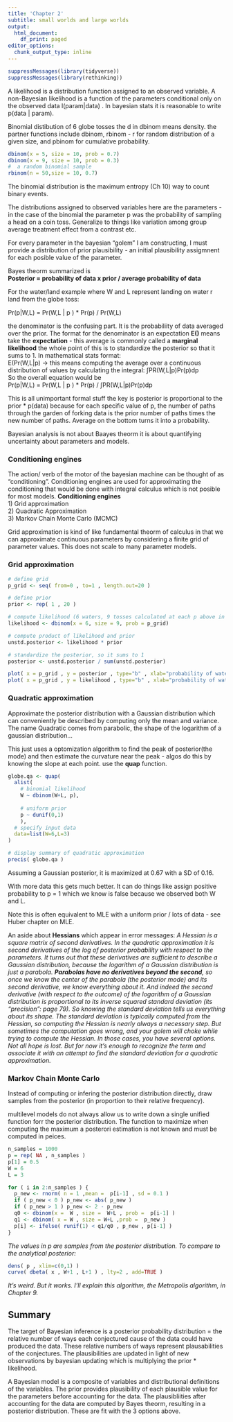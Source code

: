 ```yaml
---
title: 'Chapter 2'
subtitle: small worlds and large worlds
output:
  html_document:
    df_print: paged
editor_options:
  chunk_output_type: inline
---
```

```r
suppressMessages(library(tidyverse))
suppressMessages(library(rethinking))
```

A likelihood is a distribution function assigned to an observed variable. A non-Bayesian likelihood is a function of the parameters conditional only on the observed data l(param|data) . In bayesian stats it is reasonable to write p(data | param).

Binomial distibution of 6 globe tosses 
the d in dbinom means density. the partner functions include dbinom, rbinom - r for random distribution of a given size, and pbinom for cumulative probability. 
```r
dbinom(x = 5, size = 10, prob = 0.7)
dbinom(x = 9, size = 10, prob = 0.3)
#  a random binomial sample 
rbinom(n = 50,size = 10, 0.7)

```

The binomial distribution is the maximum entropy (Ch 10) way to count binary events.


The distributions assigned to observed variables here are the parameters - in the case of the binomial the parameter p was the probability of sampling a head on a coin toss. Generalize to things like variation among group average treatment effect from a contrast etc. 

For every parameter in the bayesian "golem" I am constructing, I must provide a distribution of prior plausibility - an initial plausibility assigmnent for each posible value of the parameter. 

Bayes theorm summarized is   
**Posterior = probability of data x prior  / average probability of data**

For the water/land example where W and L represent landing on water r land from the globe toss:  

Pr(p|W,L) = Pr(W,L | p ) * Pr(p) / Pr(W,L)

the denominator is the confusing part. It is the probabiliity of data averaged over the prior. The format for the denominator is an expectation  **E()** means take the **expectation** - this average is commonly called a **marginal likelihood** the whole point of this is to standardize the posterior so that it sums to 1.  In mathematical stats format:  
E(Pr(W,L|p) -> this means computing the average over a continuous distribution of values by calculating the integral:
∫PR(W,L|p)Pr(p)dp  
So the overall equation would be  
Pr(p|W,L) = Pr(W,L | p ) * Pr(p) / ∫PR(W,L|p)Pr(p)dp  

This is all unimportant formal stuff the key is posterior is proportional to the prior * p(data) because for each specific value of p, the number of paths through the garden of forking data is the prior number of paths times the new number of paths. Average on the bottom turns it into a probability. 

Bayesian analysis is not about Baayes theorm it is about quantifying uncertainty about parameters and models.

### Conditioning engines 
The action/ verb of the motor of the bayesian machine can be thought of as "conditioning". Conditioning engines are used for approximating the conditioning that would be done with integral calculus which is not posible for most models. 
**Conditioning engines**  
1) Grid approximation  
2) Quadratic Approximation  
3) Markov Chain Monte Carlo (MCMC)  
  
Grid approximation is kind of like fundamental theorm of calculus in that we can approximate continuous parameters by considering a finite grid of parameter values. This does not scale to many parameter models. 

### Grid approximation 
```r
# define grid 
p_grid <- seq( from=0 , to=1 , length.out=20 )

# define prior 
prior <- rep( 1 , 20 )

# compute likelihood (6 waters, 9 tosses calculated at each p above in grid)
likelihood <- dbinom(x = 6, size = 9, prob = p_grid)

# compute product of likelihood and prior 
unstd.posterior <- likelihood * prior

# standardize the posterior, so it sums to 1 
posterior <- unstd.posterior / sum(unstd.posterior)

plot( x = p_grid , y = posterior , type="b" , xlab="probability of water" , ylab="posterior probability" )
plot( x = p_grid , y = likelihood , type="b" , xlab="probability of water" , ylab="Likelihood " )

```

### Quadratic approximation  
Approximate the posterior distribution with a Gaussian distribution which can conveniently be described by computing only the mean and variance. The name Quadratic comes from parabolic, the shape of the logarithm of a gaussian distribution... 

This just uses a optomization algorithm to find the peak of posterior(the mode) and then estimate the curvature near the peak - algos do this by knowing the slope at each point. use the **quap** function. 

```r

globe.qa <- quap(
  alist( 
    # binomial likelihood 
    W ~ dbinom(W+L, p), 
    
    # uniform prior
    p ~ dunif(0,1)
    ),
  # specify input data 
  data=list(W=6,L=3) 
)

# display summary of quadratic approximation
precis( globe.qa )
```


Assuming a Gaussian posterior, it is maximized at 0.67 with a SD of 0.16. 

With more data this gets much better. It can do things like assign positive probability to  p = 1 which we know is false because we observed both W and L. 

Note this is often equivalent to MLE with a uniform prior / lots of data - see Huber chapter on MLE. 

 An aside about **Hessians** which appear in error messages: 
*A Hessian is a square matrix of second derivatives. In the quadratic approximation it is second derivatives of the log of posterior probability with respect to the parameters. It turns out that these derivatives are sufficient to describe a Gaussian distribution, because the logarithm of a Gaussian distribution is just a parabola. **Parabolas have no derivatives beyond the second**, so once we know the center of the parabola (the posterior mode) and its second derivative, we know everything about it. And indeed the second derivative (with respect to the outcome) of the logarithm of a Gaussian distribution is proportional to its inverse squared standard deviation (its “precision”: page 79). So knowing the standard deviation tells us everything about its shape. The standard deviation is typically computed from the Hessian, so computing the Hessian is nearly always a necessary step. But sometimes the computation goes wrong, and your golem will choke while trying to compute the Hessian. In those cases, you have several options. Not all hope is lost. But for now it’s enough to recognize the term and associate it with an attempt to find the standard deviation for a quadratic approximation.*

### Markov Chain Monte Carlo  

Instead of computing or infering the posterior distribution directly, draw samples from the posterior (in proportion to their relative frequency). 

multilevel models do not always allow us to write down a single unified function forr the posterior distribution. The function to maximize when computing the maximum a posterori estimation is not known and must be computed in peices. 


```r
n_samples = 1000 
p = rep( NA , n_samples ) 
p[1] = 0.5
W = 6 
L = 3 

for ( i in 2:n_samples ) {
  p_new <- rnorm( n = 1 ,mean =  p[i-1] , sd = 0.1 )
  if ( p_new < 0 ) p_new <- abs( p_new )
  if ( p_new > 1 ) p_new <- 2 - p_new
  q0 <- dbinom(x =  W , size =  W+L , prob =  p[i-1] )
  q1 <- dbinom( x = W , size = W+L ,prob =  p_new )
  p[i] <- ifelse( runif(1) < q1/q0 , p_new , p[i-1] )
}


```

*The values in p are samples from the posterior distribution. To compare to the analytical posterior:*

```r
dens( p , xlim=c(0,1) )
curve( dbeta( x , W+1 , L+1 ) , lty=2 , add=TRUE )
```


*It’s weird. But it works. I’ll explain this algorithm, the Metropolis algorithm, in Chapter 9.*


## Summary 

The target of Bayesian inference is a posterior probability distribution =  the relative number of ways each conjectured cause of the data could have produced the data. These relative numbers of ways represent plausabilities of the conjectures. The plausibilities are updated in light of new observations by bayesian updating which is multiplying the prior * likelihood. 

A Bayesian model is a composite of variables and distributional definitions of the variables. The prior provides plausibility of each plausible value for the parameters before accounting for the data. The plausibliities after accounting for the data are computed by Bayes theorm, resulting in a posterior distribution. These are fit with the 3 options above.

